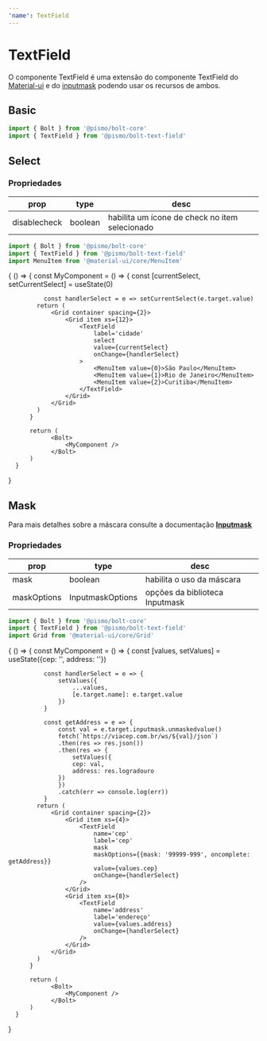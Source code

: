 ```yaml
---
'name': TextField
---
```



# TextField

O componente TextField é uma extensão do componente TextField do [Material-ui](https://material-ui.com/components/text-fields/) e do [inputmask](https://github.com/RobinHerbots/Inputmask)
podendo usar os recursos de ambos.

## Basic

```javascript
import { Bolt } from '@pismo/bolt-core'
import { TextField } from '@pismo/bolt-text-field'
```

<Playground>
  <Bolt>
    <Grid container spacing={3}>
      <Grid item xs={12}>
        <TextField
          label='name'
          value='my text'
          placeholder='Type text here'
          helperText='escreva corretamente'
        />
      </Grid>
      <Grid item xs={12}>
        <TextField
          label='name'
          placeholder='Type text here'
          helperText='escreva corretamente'
        />
      </Grid>
      <Grid item xs={12}>
        <TextField
          label='name'
          value='my text'
          placeholder='Type text here'
          helperText='escreva corretamente'
          error
        />
      </Grid>
      <Grid item xs={12}>
        <TextField
          label='name'
          value='my text'
          placeholder='Type text here'
          helperText='escreva corretamente'
          disabled
        />
      </Grid>
    </Grid>
  </Bolt>
</Playground>

## Select

### Propriedades

| **prop**     | **type** | **desc**                                       |
| ------------ | -------- | ---------------------------------------------- |
| disablecheck | boolean  | habilita um ícone de check no item selecionado |

```javascript
import { Bolt } from '@pismo/bolt-core'
import { TextField } from '@pismo/bolt-text-field'
import MenuItem from '@material-ui/core/MenuItem'
```

<Playground>
  {
      () => {
          const MyComponent = () => {
              const [currentSelect, setCurrentSelect] = useState(0)

              const handlerSelect = e => setCurrentSelect(e.target.value)
            return (
                <Grid container spacing={2}>
                    <Grid item xs={12}>
                        <TextField
                            label='cidade'
                            select
                            value={currentSelect}
                            onChange={handlerSelect}
                        >
                            <MenuItem value={0}>São Paulo</MenuItem>
                            <MenuItem value={1}>Rio de Janeiro</MenuItem>
                            <MenuItem value={2}>Curitiba</MenuItem>
                        </TextField>
                    </Grid>
                </Grid>
            )
          }

          return (
                <Bolt>
                    <MyComponent />
                </Bolt>
          )
      }

}

</Playground>

## Mask

Para mais detalhes sobre a máscara consulte a documentação [**Inputmask**](https://github.com/RobinHerbots/Inputmask)

### Propriedades

| **prop**    | **type**         | **desc**                       |
| ----------- | ---------------- | ------------------------------ |
| mask        | boolean          | habilita o uso da máscara      |
| maskOptions | InputmaskOptions | opções da biblioteca Inputmask |

```javascript
import { Bolt } from '@pismo/bolt-core'
import { TextField } from '@pismo/bolt-text-field'
import Grid from '@material-ui/core/Grid'
```

<Playground>
  {
      () => {
          const MyComponent = () => {
              const [values, setValues] = useState({cep: '', address: ''})

              const handlerSelect = e => {
                  setValues({
                      ...values,
                      [e.target.name]: e.target.value
                  })
              }

              const getAddress = e => {
                  const val = e.target.inputmask.unmaskedvalue()
                  fetch(`https://viacep.com.br/ws/${val}/json`)
                  .then(res => res.json())
                  .then(res => {
                      setValues({
                      cep: val,
                      address: res.logradouro
                  })
                  })
                  .catch(err => console.log(err))
              }
            return (
                <Grid container spacing={2}>
                    <Grid item xs={4}>
                        <TextField
                            name='cep'
                            label='cep'
                            mask
                            maskOptions={{mask: '99999-999', oncomplete: getAddress}}
                            value={values.cep}
                            onChange={handlerSelect}
                        />
                    </Grid>
                    <Grid item xs={8}>
                        <TextField
                            name='address'
                            label='endereço'
                            value={values.address}
                            onChange={handlerSelect}
                        />
                    </Grid>
                </Grid>
            )
          }

          return (
                <Bolt>
                    <MyComponent />
                </Bolt>
          )
      }

}

</Playground>
